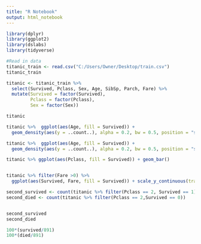 ```yaml
---
title: "R Notebook"
output: html_notebook
---
```


```r
library(dplyr)
library(ggplot2)
library(dslabs)
library(tidyverse)

#Read in data
titanic_train <- read.csv("C:/Users/Owner/Desktop/train.csv")
titanic_train
```



```r

titanic <- titanic_train %>%
  select(Survived, Pclass, Sex, Age, SibSp, Parch, Fare) %>%
  mutate(Survived = factor(Survived),
         Pclass = factor(Pclass),
         Sex = factor(Sex))

titanic
```

```r
titanic %>%  ggplot(aes(Age, fill = Survived)) +
  geom_density(aes(y = ..count..), alpha = 0.2, bw = 0.5, position = "stack") + facet_grid(Sex~Pclass)

```

```r

titanic %>%  ggplot(aes(Age, fill = Survived)) +
  geom_density(aes(y = ..count..), alpha = 0.2, bw = 0.5, position = "stack")


```

```r

titanic %>% ggplot(aes(Pclass, fill = Survived)) + geom_bar()



```

```r


titanic %>% filter(Fare >0) %>% 
  ggplot(aes(Survived, Fare, fill = Survived)) + scale_y_continuous(trans = "log2") +geom_boxplot() + geom_jitter(width = 0.1, alpha = 0.2) 

```

```r

second_survived <- count(titanic %>% filter(Pclass == 2, Survived == 1))
second_died <- count(titanic %>% filter(Pclass == 2,Survived == 0))


second_survived
second_died

100*(survived/891)
100*(died/891)
```
